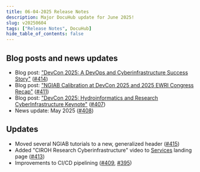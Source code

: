 ```yaml
---
title: 06-04-2025 Release Notes
description: Major DocuHub update for June 2025!
slug: v20250604
tags: ["Release Notes", DocuHub]
hide_table_of_contents: false
---
```


## Blog posts and news updates
- Blog post: ["DevCon 2025: A DevOps and Cyberinfrastructure Success Story"](/blog/devcon25-infra) ([#414](https://github.com/CIROH-UA/ciroh-ua_website/pull/414))
- Blog post: ["NGIAB Calibration at DevCon 2025 and 2025 EWRI Congress Recap"](/blog/ewri-devcon25-ngiab) ([#411](https://github.com/CIROH-UA/ciroh-ua_website/pull/411))
- Blog post: ["DevCon 2025: Hydroinformatics and Research CyberInfrastructure Keynote"](/blog/devcon25-keynote) ([#407](https://github.com/CIROH-UA/ciroh-ua_website/pull/407))
- News update: May 2025 ([#408](https://github.com/CIROH-UA/ciroh-ua_website/pull/408))

## Updates
- Moved several NGIAB tutorials to a new, generalized header ([#415](https://github.com/CIROH-UA/ciroh-ua_website/pull/415))
- Added "CIROH Research Cyberinfrastructure" video to [Services](/docs/services/intro) landing page ([#413](https://github.com/CIROH-UA/ciroh-ua_website/pull/413))
- Improvements to CI/CD pipelining ([#409](https://github.com/CIROH-UA/ciroh-ua_website/pull/409), [#395](https://github.com/CIROH-UA/ciroh-ua_website/pull/395))

<!-- truncate -->